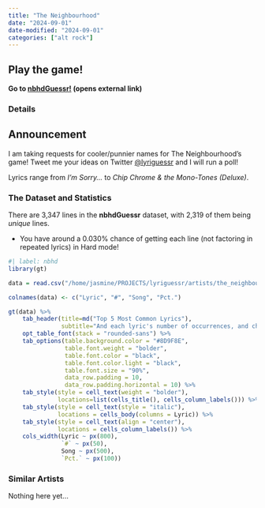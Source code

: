 ```yaml
---
title: "The Neighbourhood"
date: "2024-09-01"
date-modified: "2024-09-01"
categories: ["alt rock"]
---
```


::: {.callout-tip appearance="simple"}
## Play the game!
::: lead
**Go to <a href="https://thenbhd.lyriguessr.xyz/" target="_blank">nbhdGuessr!</a> (opens external link)**
:::
:::

### Details

::: {.callout-note appearance="simple"}
## Announcement
I am taking requests for cooler/punnier names for The Neighbourhood's game! Tweet me your ideas on Twitter [@lyriguessr](https://x.com/lyriguessr) and I will run a poll!
:::

Lyrics range from *I'm Sorry...* to *Chip Chrome & the Mono-Tones (Deluxe)*.

### The Dataset and Statistics

There are 3,347 lines in the **nbhdGuessr** dataset, with 2,319 of them being *unique* lines. 

* You have around a 0.030% chance of getting each line (not factoring in repeated lyrics) in Hard mode! 
```r
#| label: nbhd
library(gt)

data = read.csv("/home/jasmine/PROJECTS/lyriguessr/artists/the_neighbourhood/the neighbourhood_counts.csv")

colnames(data) <- c("Lyric", "#", "Song", "Pct.")

gt(data) %>% 
    tab_header(title=md("Top 5 Most Common Lyrics"), 
               subtitle="And each lyric's number of occurrences, and chance of showing up in Hard mode") %>%
    opt_table_font(stack = "rounded-sans") %>%
    tab_options(table.background.color = "#8D9F8E",
                table.font.weight = "bolder",
                table.font.color = "black",
                table.font.color.light = "black",
                table.font.size = "90%",
                data_row.padding = 10,
                data_row.padding.horizontal = 10) %>%
    tab_style(style = cell_text(weight = "bolder"),
              locations=list(cells_title(), cells_column_labels())) %>%
    tab_style(style = cell_text(style = "italic"),
              locations = cells_body(columns = Lyric)) %>%
    tab_style(style = cell_text(align = "center"),
              locations = cells_column_labels()) %>%
    cols_width(Lyric ~ px(800),
               `#` ~ px(50),
               Song ~ px(500),
               `Pct.` ~ px(100))
```

### Similar Artists

Nothing here yet...

